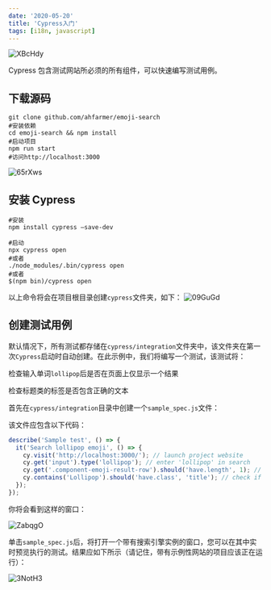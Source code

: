 ```yaml
---
date: '2020-05-20'
title: 'Cypress入门'
tags: [i18n, javascript]
---
```


![XBcHdy](https://cdn.jsdelivr.net/gh/funnypan/pics@master/uPic/XBcHdy.jpg)

Cypress 包含测试网站所必须的所有组件，可以快速编写测试用例。

## 下载源码

```shell
git clone github.com/ahfarmer/emoji-search
#安装依赖
cd emoji-search && npm install
#启动项目
npm run start
#访问http://localhost:3000
```

![65rXws](https://cdn.jsdelivr.net/gh/funnypan/pics@master/uPic/65rXws.jpg)

## 安装 Cypress

```shell
#安装
npm install cypress —save-dev

#启动
npx cypress open
#或者
./node_modules/.bin/cypress open
#或者
$(npm bin)/cypress open
```

以上命令将会在项目根目录创建`cypress`文件夹，如下： ![09GuGd](https://cdn.jsdelivr.net/gh/funnypan/pics@master/uPic/09GuGd.jpg)

## 创建测试用例

默认情况下，所有测试都存储在`cypress/integration`文件夹中，该文件夹在第一次`Cypress`启动时自动创建。在此示例中，我们将编写一个测试，该测试将：

检查输入单词`lollipop`后是否在页面上仅显示一个结果

检查标题类的标签是否包含正确的文本

首先在`cypress/integration`目录中创建一个`sample_spec.js`文件：

该文件应包含以下代码：

```javascript
describe('Sample test', () => {
  it('Search lollipop emoji', () => {
    cy.visit('http://localhost:3000/'); // launch project website
    cy.get('input').type('lollipop'); // enter 'lollipop' in search
    cy.get('.component-emoji-result-row').should('have.length', 1); // check if only 1 result is returned
    cy.contains('Lollipop').should('have.class', 'title'); // check if returned element contains 'title' class
  });
});
```

你将会看到这样的窗口：

![ZabqgO](https://cdn.jsdelivr.net/gh/funnypan/pics@master/uPic/ZabqgO.jpg)

单击`sample_spec.js`后，将打开一个带有搜索引擎实例的窗口，您可以在其中实时预览执行的测试。结果应如下所示（请记住，带有示例性网站的项目应该正在运行）：

![3NotH3](https://cdn.jsdelivr.net/gh/funnypan/pics@master/uPic/3NotH3.jpg)
